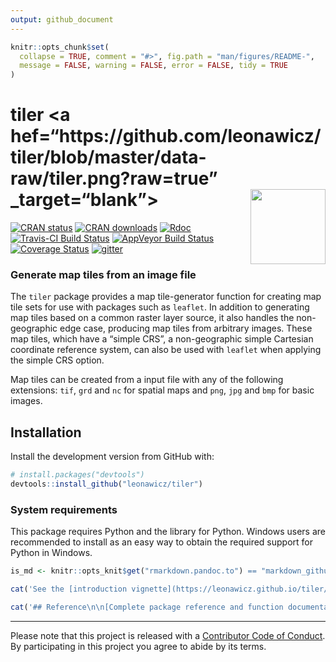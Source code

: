```yaml
---
output: github_document
---
```


<!-- README.md is generated from README.Rmd. Please edit that file -->

```r
knitr::opts_chunk$set(
  collapse = TRUE, comment = "#>", fig.path = "man/figures/README-",
  message = FALSE, warning = FALSE, error = FALSE, tidy = TRUE
)
```

# tiler <a hef="https://github.com/leonawicz/tiler/blob/master/data-raw/tiler.png?raw=true" _target="blank"><img src="https://github.com/leonawicz/tiler/blob/master/inst/tiler.png?raw=true" style="margin-left:10px;margin-bottom:5px;" width="120" align="right"></a>

[![CRAN status](http://www.r-pkg.org/badges/version/tiler)](https://cran.r-project.org/package=tiler)
[![CRAN downloads](http://cranlogs.r-pkg.org/badges/grand-total/tiler)](https://cran.r-project.org/package=tiler) 
[![Rdoc](http://www.rdocumentation.org/badges/version/tiler)](http://www.rdocumentation.org/packages/tiler)
[![Travis-CI Build Status](https://travis-ci.org/leonawicz/tiler.svg?branch=master)](https://travis-ci.org/leonawicz/tiler)
[![AppVeyor Build Status](https://ci.appveyor.com/api/projects/status/github/leonawicz/tiler?branch=master&svg=true)](https://ci.appveyor.com/project/leonawicz/tiler)
[![Coverage Status](https://img.shields.io/codecov/c/github/leonawicz/tiler/master.svg)](https://codecov.io/github/leonawicz/tiler?branch=master)
[![gitter](https://img.shields.io/badge/GITTER-join%20chat-green.svg)](https://gitter.im/leonawicz/tiler)

### Generate map tiles from an image file

The `tiler` package provides a map tile-generator function for creating map tile sets for use with packages such as `leaflet`. In addition to generating map tiles based on a common raster layer source, it also handles the non-geographic edge case, producing map tiles from arbitrary images. These map tiles, which have a "simple CRS", a non-geographic simple Cartesian coordinate reference system, can also be used with `leaflet` when applying the simple CRS option. 

Map tiles can be created from a input file with any of the following extensions: `tif`, `grd` and `nc` for spatial maps and `png`, `jpg` and `bmp` for basic images.

## Installation

Install the development version from GitHub with:

``` r
# install.packages("devtools")
devtools::install_github("leonawicz/tiler")
```

### System requirements

This package requires Python and the \code{gdal} library for Python.
Windows users are recommended to install \href{OSGeo4W}{https://trac.osgeo.org/osgeo4w/} as an easy way to obtain the required \code{gdal} support for Python in Windows.

```r
is_md <- knitr::opts_knit$get("rmarkdown.pandoc.to") == "markdown_github-ascii_identifiers"
```

```r
cat('See the [introduction vignette](https://leonawicz.github.io/tiler/articles/tiler.html) for more details and examples.')
```

```r
cat('## Reference\n\n[Complete package reference and function documentation](https://leonawicz.github.io/tiler/)')
```

---

Please note that this project is released with a [Contributor Code of Conduct](CONDUCT.md). By participating in this project you agree to abide by its terms.
